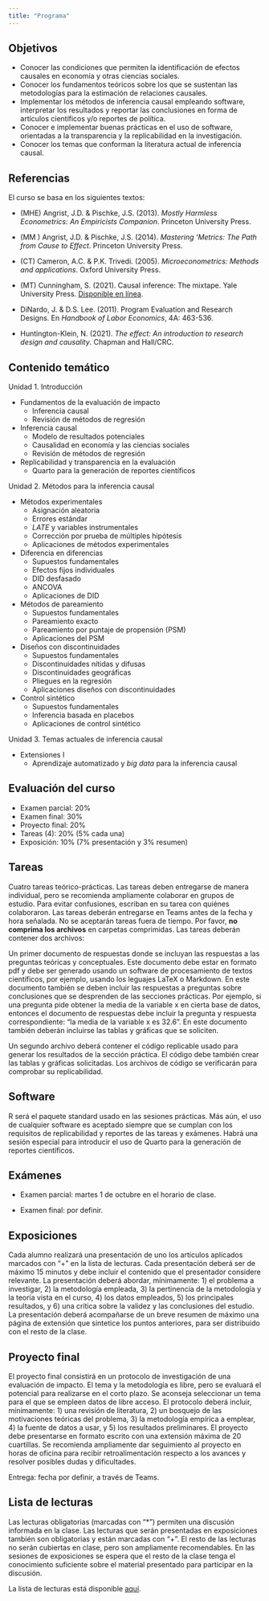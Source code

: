```yaml
---
title: "Programa"
---
```



## Objetivos

* Conocer las condiciones que permiten la identificación de efectos causales en economía y otras ciencias sociales.
* Conocer los fundamentos teóricos sobre los que se sustentan las metodologías para la estimación de relaciones causales.
* Implementar los métodos de inferencia causal empleando software, interpretar los resultados y reportar las conclusiones en forma de artículos científicos y/o reportes de política.
* Conocer e implementar buenas prácticas en el uso de software, orientadas a la transparencia y la replicabilidad en la investigación.
* Conocer los temas que conforman la literatura actual de inferencia causal.



## Referencias

El curso se basa en los siguientes textos:

+ (MHE) Angrist, J.D. & Pischke, J.S. (2013). *Mostly Harmless Econometrics: An Empiricists Companion*. Princeton University Press.

+ (MM ) Angrist, J.D. & Pischke, J.S. (2014). *Mastering ’Metrics: The Path from Cause to Effect*. Princeton University Press.

+ (CT) Cameron, A.C. & P.K. Trivedi. (2005). *Microeconometrics: Methods and applications*. Oxford University Press.

+ (MT) Cunningham, S. (2021). Causal inference: The mixtape. Yale University Press. [Disponible en línea](https://mixtape.scunning.com/index.html).

+ DiNardo, J. & D.S. Lee. (2011). Program Evaluation and Research Designs. En *Handbook of Labor Economics*, 4A: 463-536.

+ Huntington-Klein, N. (2021). *The effect: An introduction to research design and causality*. Chapman and Hall/CRC.


## Contenido temático

Unidad 1. Introducción

* Fundamentos de la evaluación de impacto
  - Inferencia causal
  - Revisión de métodos de regresión
  
* Inferencia causal
  - Modelo de resultados potenciales
  - Causalidad en economía y las ciencias sociales
  - Revisión de métodos de regresión

  
* Replicabilidad y transparencia en la evaluación
  - Quarto para la generación de reportes científicos

Unidad 2. Métodos para la inferencia causal

* Métodos experimentales
  - Asignación aleatoria
  - Errores estándar
  - *LATE* y variables instrumentales
  - Corrección por prueba de múltiples hipótesis
  - Aplicaciones de métodos experimentales


* Diferencia en diferencias
  - Supuestos fundamentales
  - Efectos fijos individuales
  - DID desfasado
  - ANCOVA
  - Aplicaciones de DID

* Métodos de pareamiento
  - Supuestos fundamentales
  - Pareamiento exacto
  - Pareamiento por puntaje de propensión (PSM)
  - Aplicaciones del PSM

* Diseños con discontinuidades
  - Supuestos fundamentales
  - Discontinuidades nítidas y difusas
  - Discontinuidades geográficas
  - Pliegues en la regresión
  - Aplicaciones diseños con discontinuidades

* Control sintético
  - Supuestos fundamentales
  - Inferencia basada en placebos
  - Aplicaciones de control sintético

Unidad 3. Temas actuales de inferencia causal

* Extensiones I
  - Aprendizaje automatizado y _big data_ para la inferencia causal


## Evaluación del curso

+ Examen parcial: 20%
+ Examen final: 30%
+ Proyecto final: 20%
+ Tareas (4): 20% (5% cada una)
+ Exposición: 10% (7% presentación y 3% resumen)


## Tareas

Cuatro tareas teórico-prácticas. Las tareas deben entregarse de manera individual, pero se recomienda ampliamente colaborar en grupos de estudio. Para evitar confusiones, escriban en su tarea con quiénes colaboraron. Las tareas deberán entregarse en Teams antes de la fecha y hora señalada. No se aceptarán tareas fuera de tiempo. Por favor, **no comprima los archivos** en carpetas comprimidas. Las tareas deberán contener dos archivos:

Un primer documento de respuestas donde se incluyan las respuestas a las preguntas teóricas y conceptuales. Este documento debe estar en formato pdf y debe ser generado usando un software de procesamiento de textos científicos, por ejemplo, usando los leguajes LaTeX o Markdown. En este documento también se deben incluir las respuestas a preguntas sobre conclusiones que se desprenden de las secciones prácticas. Por ejemplo, si una pregunta pide obtener la media de la variable x en cierta base de datos, entonces el documento de respuestas debe incluir la pregunta y respuesta correspondiente: “la media de la variable x es 32.6”. En este documento también deberán incluirse las tablas y gráficas que se soliciten.

Un segundo archivo deberá contener el código replicable usado para generar los resultados de la sección práctica. El código debe también crear las tablas y gráficas solicitadas. Los archivos de código se verificarán para comprobar su replicabilidad.


## Software

R será el paquete standard usado en las sesiones prácticas. Más aún, el uso de cualquier software es aceptado siempre que se cumplan con los requisitos de replicabilidad y reportes de las tareas y exámenes. Habrá una sesión especial para introducir el uso de Quarto para la generación de reportes científicos.

## Exámenes
  
* Examen parcial: martes 1 de octubre en el horario de clase.

* Examen final: por definir.


## Exposiciones

Cada alumno realizará una presentación de uno los artículos aplicados marcados con “+” en la lista de lecturas. Cada presentación deberá ser de máximo 15 minutos y debe incluir el contenido que el presentador considere relevante. La presentación deberá abordar, mínimamente: 1) el problema a investigar, 2) la metodología empleada, 3) la pertinencia de la metodología y la teoría vista en el curso, 4) los datos empleados, 5) los principales resultados, y 6) una crítica sobre la validez y las conclusiones del estudio. La presentación deberá acompañarse de un breve resumen de máximo una página de extensión que sintetice los puntos anteriores, para ser distribuido con el resto de la clase.

## Proyecto final

El proyecto final consistirá en un protocolo de investigación de una evaluación de impacto. El tema y la metodología es libre, pero se evaluará el potencial para realizarse en el corto plazo. Se aconseja seleccionar un tema para el que se empleen datos de libre acceso. El protocolo deberá incluir, mínimamente: 1) una revisión de literatura, 2) un bosquejo de las motivaciones teóricas del problema, 3) la metodología empírica a emplear, 4) la fuente de datos a usar, y 5) los resultados preliminares. El proyecto debe presentarse en formato escrito con una extensión máxima de 20 cuartillas. Se recomienda ampliamente dar seguimiento al proyecto en horas de oficina para recibir retroalimentación respecto a los avances y resolver posibles dudas y dificultades.

Entrega: fecha por definir, a través de Teams.

## Lista de lecturas

Las lecturas obligatorias (marcadas con “*”) permiten una discusión informada en la clase. Las lecturas que serán presentadas en exposiciones también son obligatorias y están marcadas con “+”. El resto de las lecturas no serán cubiertas en clase, pero son ampliamente recomendables. En las sesiones de exposiciones se espera que el resto de la clase tenga el conocimiento suficiente sobre el material presentado para participar en la discusión.

La lista de lecturas está disponible [aquí](https://rojasirvin.github.io/evaluacion-de-programas/lecturas.html).
